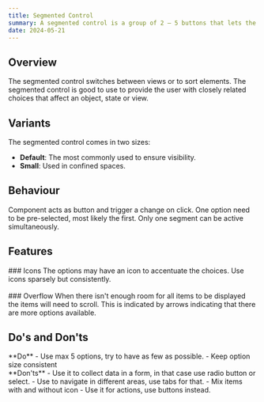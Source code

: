 ```yaml
---
title: Segmented Control
summary: A segmented control is a group of 2 – 5 buttons that lets the user switch views or sort elements.
date: 2024-05-21
---
```

## Overview
The segmented control switches between views or to sort elements.
The segmented control is good to use to provide the user with closely related choices that affect an object, state or view.

## Variants
The segmented control comes in two sizes:

- **Default**: The most commonly used to ensure visibility.
- **Small**: Used in confined spaces.

<Grid columns="2" gap="s">
    <Figma node="3354-11181" caption="Default size" />
    <Figma node="3354-11183" caption="Small size" />
</Grid>

## Behaviour
Component acts as button and trigger a change on click. One option need to be pre-selected, most likely the first. Only one segment can be active simultaneously. 

## Features

<Grid columns="2" gap="s">
    <div>
        ### Icons
        The options may have an icon to accentuate the choices. Use icons sparsely but consistently.
    </div>
    <Figma node="3354-11216" caption="Options augmented with icons" />
</Grid>
<br size="xl" />
<Grid columns="2" gap="s">
    <div>
        ### Overflow
        When there isn't enough room for all items to be displayed the items will need to scroll. This is indicated by arrows indicating that there are more options available.
    </div>
    <Figma node="3354-11368" caption="Overflow of options" />
</Grid>

## Do's and Don'ts
<Grid columns="2" gap="s">
<div>
**Do**
	- Use max 5 options, try to have as few as possible.
	- Keep option size consistent
</div>
<div>
**Don'ts**
	- Use it to collect data in a form, in that case use radio button or select.
	- Use to navigate in different areas, use tabs for that.
	- Mix items with and without icon
	- Use it for actions, use buttons instead.
</div>
</Grid>

